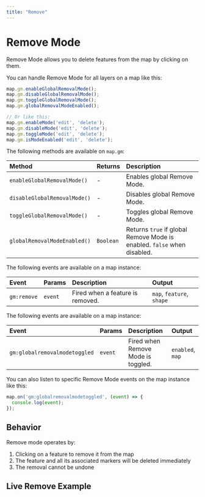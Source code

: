 ```yaml
---
title: "Remove"
---
```


# Remove Mode

Remove Mode allows you to delete features from the map by clicking on them.

You can handle Remove Mode for all layers on a map like this:

```js
map.gm.enableGlobalRemovalMode();
map.gm.disableGlobalRemovalMode();
map.gm.toggleGlobalRemovalMode();
map.gm.globalRemovalModeEnabled();

// Or like this:
map.gm.enableMode('edit', 'delete');
map.gm.disableMode('edit', 'delete');
map.gm.toggleMode('edit', 'delete');
map.gm.isModeEnabled('edit', 'delete');
```

The following methods are available on `map.gm`:

| Method                                                            | Returns   | Description                   |
|:------------------------------------------------------------------| :-------- | :-----------------------------|
| `enableGlobalRemovalMode()`  | -         | Enables global Remove Mode.                                             |
| `disableGlobalRemovalMode()` | -         | Disables global Remove Mode.                                            |
| `toggleGlobalRemovalMode()`  | -         | Toggles global Remove Mode.                                             |
| `globalRemovalModeEnabled()` | `Boolean` | Returns `true` if global Remove Mode is enabled. `false` when disabled. |

The following events are available on a map instance:

| Event          | Params | Description                                  | Output                    |
| :------------- | :----- | :------------------------------------------- | :-------------------------|
| `gm:remove`    | `event`| Fired when a feature is removed.             | `map`, `feature`, `shape` |

The following events are available on a map instance:

| Event                      | Params  | Description                        | Output                 |
| :------------------------- | :------ | :--------------------------------- | :--------------------- |
| `gm:globalremovalmodetoggled` | `event`  | Fired when Remove Mode is toggled.  | `enabled`, `map`       |

You can also listen to specific Remove Mode events on the map instance like this:

```js
map.on('gm:globalremovalmodetoggled', (event) => {
  console.log(event);
});
```

## Behavior

Remove mode operates by:
1. Clicking on a feature to remove it from the map
2. The feature and all its associated markers will be deleted immediately
3. The removal cannot be undone

## Live Remove Example

<BrowserOnlyGmMap
  gmOptions={editDeleteOptions}
  features={features} />
